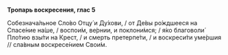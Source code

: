**Тропарь воскресения, глас 5**

Собезнача́льное Сло́во Отцу́ и Ду́хови, / от Де́вы ро́ждшееся на Спасе́ние на́ше, / воспои́м, ве́рнии, и поклони́мся; / я́ко благоволи́ Пло́тию взы́ти на Крест, / и смерть претерпе́ти, / и воскреси́ти уме́ршия // сла́вным воскресе́нием Свои́м.
